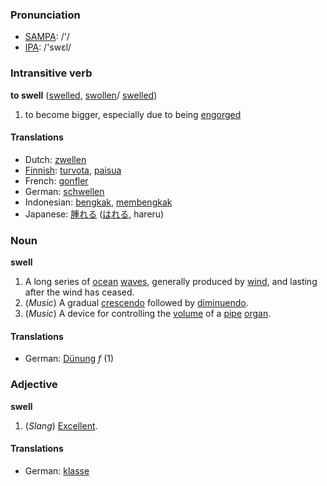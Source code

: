=== Pronunciation ===
*[[w:SAMPA|SAMPA]]: /'/
*[[w:IPA|IPA]]: /'swεl/

=== Intransitive verb ===

'''to swell''' ([[swelled]], [[swollen]]/ [[swelled]])

# to become bigger, especially due to being [[engorge]]d

====Translations====
*Dutch: [[zwellen]]
*[[Finnish]]: [[turvota]], [[paisua]]
*French: [[gonfler]]
*German: [[schwellen]]
*Indonesian: [[bengkak]], [[bengkak|membengkak]]
*Japanese: [[腫れる]] ([[はれる]], hareru)

===Noun===
'''swell'''

#A long series of [[ocean]] [[waves]], generally produced by [[wind]], and lasting after the wind has ceased.
#(''Music'') A gradual [[crescendo]] followed by [[diminuendo]].
#(''Music'') A device for controlling the [[volume]] of a [[pipe]] [[organ]].

====Translations====
*German: [[Dünung]] ''f'' (1)

===Adjective===
'''swell'''

#(''Slang'') [[Excellent]].

====Translations====
*German: [[klasse]]